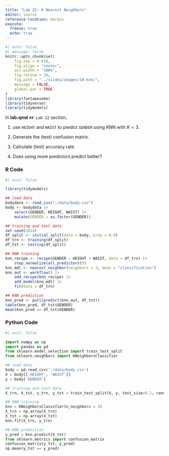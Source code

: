 ```yaml
---
title: "Lab 22: K Nearest Neighbors"
editor: source
reference-location: margin
execute:
  freeze: true
  echo: true
---
```


```r
#| echo: false
#| message: false
knitr::opts_chunk$set(
    fig.asp = 0.618,
    fig.align = "center",
    out.width = "100%",
    fig.retina = 10,
    fig.path = "../slides/images/18-knn/",
    message = FALSE,
    global.par = TRUE
)
library(fontawesome)
library(tidyverse)
library(tidymodels)
```

::: callout-note

:::


In **lab.qmd** `## Lab 22` section, 

<!-- 1. use `HEIGHT`, `WAIST` and `BMI` to predict `GENDER` using KNN with $K = 3$. -->

1. use `HEIGHT` and `WAIST` to predict `GENDER` using KNN with $K = 3$.

2. Generate the (test) confusion matrix.

3. Calculate (test) accuracy rate.

4. Does using more predictors predict better?


### R Code

```r
#| eval: false

library(tidymodels)

## load data
bodydata <- read_csv("./data/body.csv")
body <- bodydata |> 
    select(GENDER, HEIGHT, WAIST) |> 
    mutate(GENDER = as.factor(GENDER))

## training and test data
set.seed(2024)
df_split <- initial_split(data = body, prop = 0.8)
df_trn <- training(df_split)
df_tst <- testing(df_split)

## KNN training
knn_recipe <- recipe(GENDER ~ HEIGHT + WAIST, data = df_trn) |> 
    step_normalize(all_predictors())
knn_mdl <- nearest_neighbor(neighbors = 3, mode = "classification")
knn_out <- workflow() |> 
    add_recipe(knn_recipe) |> 
    add_model(knn_mdl) |> 
    fit(data = df_trn)

## KNN prediction
knn_pred <- pull(predict(knn_out, df_tst))
table(knn_pred, df_tst$GENDER)
mean(knn_pred == df_tst$GENDER)
```


### Python Code

```python
#| eval: false

import numpy as np
import pandas as pd
from sklearn.model_selection import train_test_split
from sklearn.neighbors import KNeighborsClassifier

## load data
body = pd.read_csv('./data/body.csv')
X = body[['HEIGHT', 'WAIST']]
y = body['GENDER']

## training and test data
X_trn, X_tst, y_trn, y_tst = train_test_split(X, y, test_size=0.2, random_state=2024)

## KNN training
knn = KNeighborsClassifier(n_neighbors = 3)
X_trn = np.array(X_trn)
X_tst = np.array(X_tst)
knn.fit(X_trn, y_trn)

## KNN prediction
y_pred = knn.predict(X_tst)
from sklearn.metrics import confusion_matrix
confusion_matrix(y_tst, y_pred)
np.mean(y_tst == y_pred)
```


